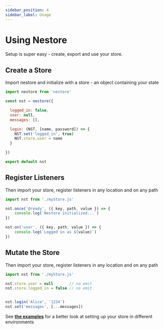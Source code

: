 ```yaml
---
sidebar_position: 4
sidebar_label: Usage
---
```


# Using Nestore

Setup is super easy - create, export and use your store. 

## Create a Store

Import nestore and initialize with a store - an object containing your state

```jsx title="myStore.js"
import nestore from 'nestore'

const nst = nestore({

  logged_in: false,
  user: null,
  messages: [],

  login: (NST, [name, password]) => {
    NST.set('logged_in', true)
    NST.store.user = name
  }

})

export default nst
```






## Register Listeners

Then import your store, register listeners in any location and on any path

```jsx
import nst from './myStore.js'

nst.once('@ready', ({ key, path, value }) => {
    console.log(`Nestore initialized...`)
})

nst.on('user', ({ key, path, value }) => {
    console.log(`Logged in as ${value}`)
})
```





## Mutate the Store

Then import your store, register listeners in any location and on any path

```jsx
import nst from './myStore.js'

nst.store.user = null       // no emit
nst.store.logged_in = false // no emit


nst.login('Alice', '1234')
nst.set('messages', [...messages])
```




See **[the examples](/docs/category/examples)** for a better look at setting up your store in different environments
